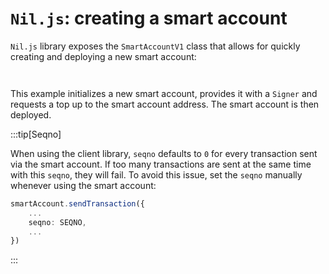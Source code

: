 # `Nil.js`: creating a smart account

`Nil.js` library exposes the `SmartAccountV1` class that allows for quickly creating and deploying a new smart account:

```typescript showLineNumbers file=../../tests/creating-a-smart-account.test.mjs start=startNilJSSmartAccountImports end=endNilJSSmartAccountImports
```

```typescript showLineNumbers file=../../tests/creating-a-smart-account.test.mjs start=startNilJSSmartAccountCreation end=endNilJSSmartAccountCreation
```

This example initializes a new smart account, provides it with a `Signer` and requests a top up to the smart account address. The smart account is then deployed.

:::tip[Seqno]

When using the client library, `seqno` defaults to `0` for every transaction sent via the smart account. If too many transactions are sent at the same time with this `seqno`, they will fail. To avoid this issue, set the `seqno` manually whenever using the smart account:

```ts showLineNumbers
smartAccount.sendTransaction({
    ...
    seqno: SEQNO,
    ...
})
```

:::